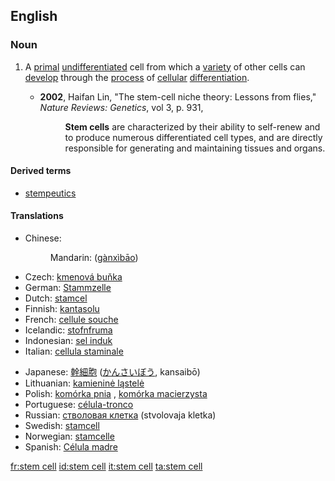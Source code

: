 {{wikipedia}}
==English==

===Noun===
{{en-noun|sg=[[stem]] [[cell]]}}
# {{medicine|cytology}} A [[primal]] [[undifferentiated]] cell from which a [[variety]] of other cells can [[develop]] through the [[process]] of [[cellular]] [[differentiation]].
#*'''2002''', Haifan Lin, "The stem-cell niche theory: Lessons from flies," ''Nature Reviews: Genetics'', vol 3, p. 931,
#*:'''Stem cells''' are characterized by their ability to self-renew and to produce numerous differentiated cell types, and are directly responsible for generating and maintaining tissues and organs.

====Derived terms====
* [[stempeutics]]

====Translations====
{{trans-top|primal undifferentiated cell}}
*Chinese:
*:Mandarin: {{zh-ts|幹細胞|干细胞}} ([[gànxìbāo]])
*Czech: [[kmenová buňka]] {{f}}
*German: [[Stammzelle]] {{f}}
*Dutch: [[stamcel]] {{f}}
*Finnish: [[kantasolu]]
*French: [[cellule souche]] {{f}}
*Icelandic: [[stofnfruma]] {{f}}
*Indonesian: [[sel induk]]
*Italian: [[cellula staminale]] {{f}}
{{trans-mid}}
*Japanese: [[幹細胞]] ([[かんさいぼう]], kansaibō)
*Lithuanian: [[kamieninė ląstelė]] {{f}}
*Polish: [[komórka pnia]] {{f}}, [[komórka macierzysta]] {{f}}
*Portuguese: [[célula-tronco]] {{f}}
*Russian: [[стволовая клетка]] (stvolovaja kletka) {{f}}
*Swedish: [[stamcell]] {{c}}
*Norwegian: [[stamcelle]]
*Spanish: [[Célula madre]] {{f}}
{{trans-bottom}}

[[fr:stem cell]]
[[id:stem cell]]
[[it:stem cell]]
[[ta:stem cell]]